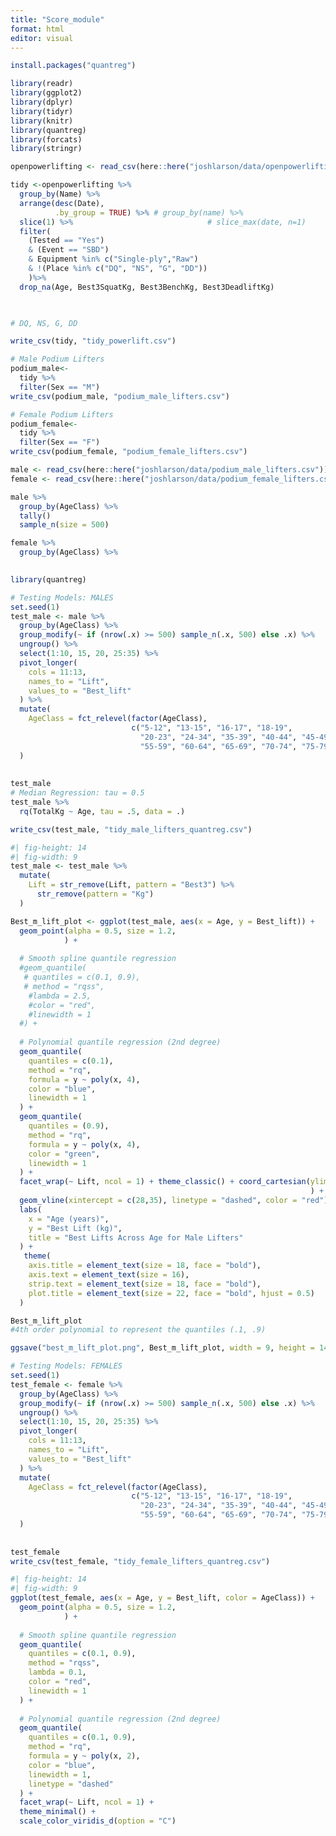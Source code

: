 ```yaml
---
title: "Score_module"
format: html
editor: visual
---
```


```r
install.packages("quantreg")
```

```r
library(readr)
library(ggplot2)
library(dplyr)
library(tidyr)
library(knitr)
library(quantreg)
library(forcats)
library(stringr)

```

```r

openpowerlifting <- read_csv(here::here("joshlarson/data/openpowerlifting-2025-03-22/openpowerlifting-2025-03-22-c4367451.csv"))

```

```r
tidy <-openpowerlifting %>%
  group_by(Name) %>%
  arrange(desc(Date), 
          .by_group = TRUE) %>% # group_by(name) %>%
  slice(1) %>%                              # slice_max(date, n=1)
  filter(
    (Tested == "Yes") 
    & (Event == "SBD") 
    & Equipment %in% c("Single-ply","Raw") 
    & !(Place %in% c("DQ", "NS", "G", "DD"))
    )%>%
  drop_na(Age, Best3SquatKg, Best3BenchKg, Best3DeadliftKg) 
  


# DQ, NS, G, DD
```

```r
write_csv(tidy, "tidy_powerlift.csv")
```

```r
# Male Podium Lifters
podium_male<-
  tidy %>%
  filter(Sex == "M")
write_csv(podium_male, "podium_male_lifters.csv")
```

```r
# Female Podium Lifters
podium_female<-
  tidy %>%
  filter(Sex == "F")
write_csv(podium_female, "podium_female_lifters.csv")

```

```r
male <- read_csv(here::here("joshlarson/data/podium_male_lifters.csv"))
female <- read_csv(here::here("joshlarson/data/podium_female_lifters.csv"))

```

```r
male %>%
  group_by(AgeClass) %>%
  tally()
  sample_n(size = 500)

female %>%
  group_by(AgeClass) %>%
  
```

```r
library(quantreg)
```

```r
# Testing Models: MALES
set.seed(1)
test_male <- male %>%
  group_by(AgeClass) %>%
  group_modify(~ if (nrow(.x) >= 500) sample_n(.x, 500) else .x) %>%
  ungroup() %>%
  select(1:10, 15, 20, 25:35) %>%
  pivot_longer(
    cols = 11:13,
    names_to = "Lift",
    values_to = "Best_lift"
  ) %>%
  mutate(
    AgeClass = fct_relevel(factor(AgeClass),
                           c("5-12", "13-15", "16-17", "18-19",
                             "20-23", "24-34", "35-39", "40-44", "45-49", "50-54",
                             "55-59", "60-64", "65-69", "70-74", "75-79", "80-999"))
  )
  
  
test_male
# Median Regression: tau = 0.5
test_male %>%
  rq(TotalKg ~ Age, tau = .5, data = .)

write_csv(test_male, "tidy_male_lifters_quantreg.csv")
```

```r
#| fig-height: 14
#| fig-width: 9
test_male <- test_male %>%
  mutate(
    Lift = str_remove(Lift, pattern = "Best3") %>%
      str_remove(pattern = "Kg")
  ) 

Best_m_lift_plot <- ggplot(test_male, aes(x = Age, y = Best_lift)) +
  geom_point(alpha = 0.5, size = 1.2,
            ) +
  
  # Smooth spline quantile regression
  #geom_quantile(
   # quantiles = c(0.1, 0.9),
   # method = "rqss",
    #lambda = 2.5,
    #color = "red",
    #linewidth = 1
  #) +
  
  # Polynomial quantile regression (2nd degree)
  geom_quantile(
    quantiles = c(0.1),
    method = "rq",
    formula = y ~ poly(x, 4),
    color = "blue",
    linewidth = 1
  ) +
  geom_quantile(
    quantiles = (0.9),
    method = "rq",
    formula = y ~ poly(x, 4),
    color = "green",
    linewidth = 1
  ) +
  facet_wrap(~ Lift, ncol = 1) + theme_classic() + coord_cartesian(ylim = c(0,NA)
                                                                   ) +
  geom_vline(xintercept = c(28,35), linetype = "dashed", color = "red") +
  labs(
    x = "Age (years)",
    y = "Best Lift (kg)",
    title = "Best Lifts Across Age for Male Lifters"
  ) +
   theme(
    axis.title = element_text(size = 18, face = "bold"),
    axis.text = element_text(size = 16),
    strip.text = element_text(size = 18, face = "bold"),
    plot.title = element_text(size = 22, face = "bold", hjust = 0.5)
  )

Best_m_lift_plot
#4th order polynomial to represent the quantiles (.1, .9)
```

```r
ggsave("best_m_lift_plot.png", Best_m_lift_plot, width = 9, height = 14)
```

```r
# Testing Models: FEMALES
set.seed(1)
test_female <- female %>%
  group_by(AgeClass) %>%
  group_modify(~ if (nrow(.x) >= 500) sample_n(.x, 500) else .x) %>%
  ungroup() %>%
  select(1:10, 15, 20, 25:35) %>%
  pivot_longer(
    cols = 11:13,
    names_to = "Lift",
    values_to = "Best_lift"
  ) %>%
  mutate(
    AgeClass = fct_relevel(factor(AgeClass),
                           c("5-12", "13-15", "16-17", "18-19",
                             "20-23", "24-34", "35-39", "40-44", "45-49", "50-54",
                             "55-59", "60-64", "65-69", "70-74", "75-79", "80-999"))
  )
  
  
test_female
write_csv(test_female, "tidy_female_lifters_quantreg.csv")
```

```r
#| fig-height: 14
#| fig-width: 9
ggplot(test_female, aes(x = Age, y = Best_lift, color = AgeClass)) +
  geom_point(alpha = 0.5, size = 1.2,
            ) +
  
  # Smooth spline quantile regression
  geom_quantile(
    quantiles = c(0.1, 0.9),
    method = "rqss",
    lambda = 0.1,
    color = "red",
    linewidth = 1
  ) +
  
  # Polynomial quantile regression (2nd degree)
  geom_quantile(
    quantiles = c(0.1, 0.9),
    method = "rq",
    formula = y ~ poly(x, 2),
    color = "blue",
    linewidth = 1,
    linetype = "dashed"
  ) +
  facet_wrap(~ Lift, ncol = 1) + 
  theme_minimal() + 
  scale_color_viridis_d(option = "C") 

```
